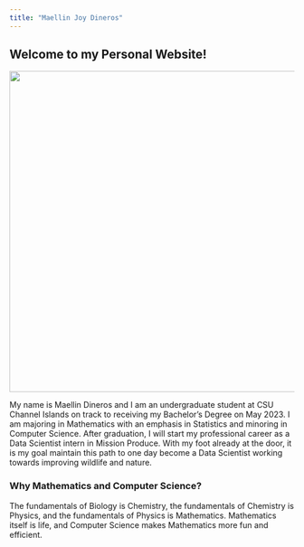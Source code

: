 ```yaml
---
title: "Maellin Joy Dineros"
---
```


## Welcome to my Personal Website!

![](img/IMG_1844.jpeg){width="568"}

My name is Maellin Dineros and I am an undergraduate student at CSU Channel Islands on track to receiving my Bachelor's Degree on May 2023. I am majoring in Mathematics with an emphasis in Statistics and minoring in Computer Science. After graduation, I will start my professional career as a Data Scientist intern in Mission Produce. With my foot already at the door, it is my goal maintain this path to one day become a Data Scientist working towards improving wildlife and nature.

### Why Mathematics and Computer Science?

The fundamentals of Biology is Chemistry, the fundamentals of Chemistry is Physics, and the fundamentals of Physics is Mathematics. Mathematics itself is life, and Computer Science makes Mathematics more fun and efficient.
